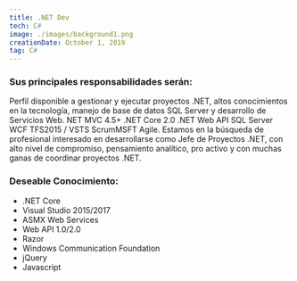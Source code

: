 ```yaml
---
title: .NET Dev
tech: C#
image: ./images/background1.png
creationDate: October 1, 2019
tag: C#
---
```


### Sus principales responsabilidades serán:

Perfil disponible a gestionar y ejecutar proyectos .NET, altos conocimientos en la tecnología, manejo de base de datos SQL Server y desarrollo de Servicios Web.
NET MVC 4.5+ .NET Core 2.0 .NET Web API SQL Server WCF TFS2015 / VSTS ScrumMSFT Agile.
Estamos en la búsqueda de profesional interesado en desarrollarse como
Jefe de Proyectos .NET, con alto nivel de compromiso, pensamiento analítico, pro activo
y con muchas ganas de coordinar proyectos .NET.

### Deseable Conocimiento:

- .NET Core
- Visual Studio 2015/2017
- ASMX Web Services
- Web API 1.0/2.0
- Razor
- Windows Communication Foundation
- jQuery
- Javascript
